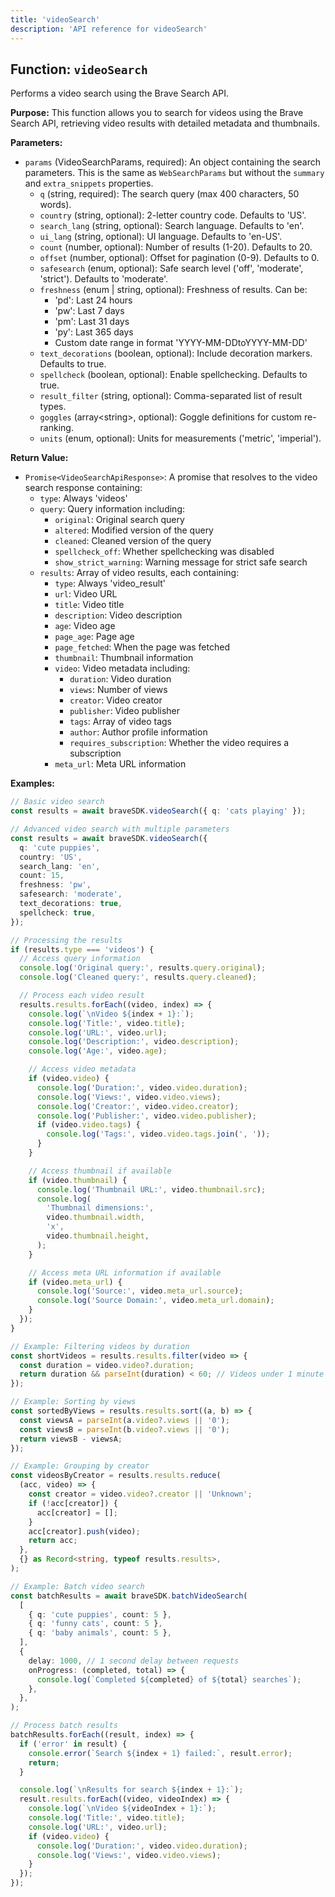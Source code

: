 ```yaml
---
title: 'videoSearch'
description: 'API reference for videoSearch'
---
```


## Function: `videoSearch`

Performs a video search using the Brave Search API.

**Purpose:**
This function allows you to search for videos using the Brave Search API, retrieving video results with detailed metadata and thumbnails.

**Parameters:**

- `params` (VideoSearchParams, required): An object containing the search parameters. This is the same as `WebSearchParams` but without the `summary` and `extra_snippets` properties.
  - `q` (string, required): The search query (max 400 characters, 50 words).
  - `country` (string, optional): 2-letter country code. Defaults to 'US'.
  - `search_lang` (string, optional): Search language. Defaults to 'en'.
  - `ui_lang` (string, optional): UI language. Defaults to 'en-US'.
  - `count` (number, optional): Number of results (1-20). Defaults to 20.
  - `offset` (number, optional): Offset for pagination (0-9). Defaults to 0.
  - `safesearch` (enum, optional): Safe search level ('off', 'moderate', 'strict'). Defaults to 'moderate'.
  - `freshness` (enum | string, optional): Freshness of results. Can be:
    - 'pd': Last 24 hours
    - 'pw': Last 7 days
    - 'pm': Last 31 days
    - 'py': Last 365 days
    - Custom date range in format 'YYYY-MM-DDtoYYYY-MM-DD'
  - `text_decorations` (boolean, optional): Include decoration markers. Defaults to true.
  - `spellcheck` (boolean, optional): Enable spellchecking. Defaults to true.
  - `result_filter` (string, optional): Comma-separated list of result types.
  - `goggles` (array\<string\>, optional): Goggle definitions for custom re-ranking.
  - `units` (enum, optional): Units for measurements ('metric', 'imperial').

**Return Value:**

- `Promise<VideoSearchApiResponse>`: A promise that resolves to the video search response containing:
  - `type`: Always 'videos'
  - `query`: Query information including:
    - `original`: Original search query
    - `altered`: Modified version of the query
    - `cleaned`: Cleaned version of the query
    - `spellcheck_off`: Whether spellchecking was disabled
    - `show_strict_warning`: Warning message for strict safe search
  - `results`: Array of video results, each containing:
    - `type`: Always 'video_result'
    - `url`: Video URL
    - `title`: Video title
    - `description`: Video description
    - `age`: Video age
    - `page_age`: Page age
    - `page_fetched`: When the page was fetched
    - `thumbnail`: Thumbnail information
    - `video`: Video metadata including:
      - `duration`: Video duration
      - `views`: Number of views
      - `creator`: Video creator
      - `publisher`: Video publisher
      - `tags`: Array of video tags
      - `author`: Author profile information
      - `requires_subscription`: Whether the video requires a subscription
    - `meta_url`: Meta URL information

**Examples:**

```typescript
// Basic video search
const results = await braveSDK.videoSearch({ q: 'cats playing' });

// Advanced video search with multiple parameters
const results = await braveSDK.videoSearch({
  q: 'cute puppies',
  country: 'US',
  search_lang: 'en',
  count: 15,
  freshness: 'pw',
  safesearch: 'moderate',
  text_decorations: true,
  spellcheck: true,
});

// Processing the results
if (results.type === 'videos') {
  // Access query information
  console.log('Original query:', results.query.original);
  console.log('Cleaned query:', results.query.cleaned);

  // Process each video result
  results.results.forEach((video, index) => {
    console.log(`\nVideo ${index + 1}:`);
    console.log('Title:', video.title);
    console.log('URL:', video.url);
    console.log('Description:', video.description);
    console.log('Age:', video.age);

    // Access video metadata
    if (video.video) {
      console.log('Duration:', video.video.duration);
      console.log('Views:', video.video.views);
      console.log('Creator:', video.video.creator);
      console.log('Publisher:', video.video.publisher);
      if (video.video.tags) {
        console.log('Tags:', video.video.tags.join(', '));
      }
    }

    // Access thumbnail if available
    if (video.thumbnail) {
      console.log('Thumbnail URL:', video.thumbnail.src);
      console.log(
        'Thumbnail dimensions:',
        video.thumbnail.width,
        'x',
        video.thumbnail.height,
      );
    }

    // Access meta URL information if available
    if (video.meta_url) {
      console.log('Source:', video.meta_url.source);
      console.log('Source Domain:', video.meta_url.domain);
    }
  });
}

// Example: Filtering videos by duration
const shortVideos = results.results.filter(video => {
  const duration = video.video?.duration;
  return duration && parseInt(duration) < 60; // Videos under 1 minute
});

// Example: Sorting by views
const sortedByViews = results.results.sort((a, b) => {
  const viewsA = parseInt(a.video?.views || '0');
  const viewsB = parseInt(b.video?.views || '0');
  return viewsB - viewsA;
});

// Example: Grouping by creator
const videosByCreator = results.results.reduce(
  (acc, video) => {
    const creator = video.video?.creator || 'Unknown';
    if (!acc[creator]) {
      acc[creator] = [];
    }
    acc[creator].push(video);
    return acc;
  },
  {} as Record<string, typeof results.results>,
);

// Example: Batch video search
const batchResults = await braveSDK.batchVideoSearch(
  [
    { q: 'cute puppies', count: 5 },
    { q: 'funny cats', count: 5 },
    { q: 'baby animals', count: 5 },
  ],
  {
    delay: 1000, // 1 second delay between requests
    onProgress: (completed, total) => {
      console.log(`Completed ${completed} of ${total} searches`);
    },
  },
);

// Process batch results
batchResults.forEach((result, index) => {
  if ('error' in result) {
    console.error(`Search ${index + 1} failed:`, result.error);
    return;
  }

  console.log(`\nResults for search ${index + 1}:`);
  result.results.forEach((video, videoIndex) => {
    console.log(`\nVideo ${videoIndex + 1}:`);
    console.log('Title:', video.title);
    console.log('URL:', video.url);
    if (video.video) {
      console.log('Duration:', video.video.duration);
      console.log('Views:', video.video.views);
    }
  });
});
```
